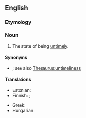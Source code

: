 ==English==

===Etymology===
{{suffix|en|untimely|ness}}

===Noun===
{{en-noun|-|+}}

# The state of being [[untimely]].

====Synonyms====
* {{l|en|intempestivity}}; see also [[Thesaurus:untimeliness]]

====Translations====
{{trans-top|state of being untimely}}
* Estonian: {{t|et|ajakohatus}}
* Finnish: {{t|fi|[[huono]] [[ajoitus]]}}; {{t|fi|ennenaikaisuus}}
{{trans-mid}}
* Greek: {{t+|el|ανεπικαιρότητα|f}}
* Hungarian: {{t|hu|időszerűtlenség}}
{{trans-bottom}}